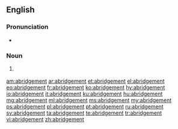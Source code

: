 ==English==

===Pronunciation===
* {{a|US}} {{IPA|/əˈbɹɪd͡ʒ.mn̩t/}}

===Noun===
{{en-noun}}

# {{context|chiefly|UK|lang=en}} {{alternate form of |abridgment}}

[[am:abridgement]]
[[ar:abridgement]]
[[et:abridgement]]
[[el:abridgement]]
[[eo:abridgement]]
[[fr:abridgement]]
[[ko:abridgement]]
[[hy:abridgement]]
[[io:abridgement]]
[[it:abridgement]]
[[ku:abridgement]]
[[hu:abridgement]]
[[mg:abridgement]]
[[ml:abridgement]]
[[ms:abridgement]]
[[my:abridgement]]
[[ps:abridgement]]
[[pl:abridgement]]
[[pt:abridgement]]
[[ru:abridgement]]
[[sv:abridgement]]
[[ta:abridgement]]
[[te:abridgement]]
[[tr:abridgement]]
[[vi:abridgement]]
[[zh:abridgement]]